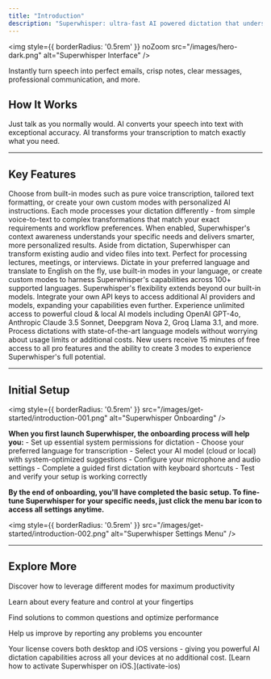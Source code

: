```yaml
---
title: "Introduction"
description: "Superwhisper: ultra-fast AI powered dictation that understands what you want to say and how you want to say it."
---
```


<img
  style={{ borderRadius: '0.5rem' }} noZoom
  src="/images/hero-dark.png"
  alt="Superwhisper Interface"
/>

Instantly turn speech into perfect emails, crisp notes, clear messages, professional communication, and more.

## How It Works

<Steps>
  <Step title="Dictation">
    Just talk as you normally would.
  </Step>
  <Step title="Transcription">
    AI converts your speech into text with exceptional accuracy.
  </Step>
  <Step title="Smart Processing">
    AI transforms your transcription to match exactly what you need.
  </Step>
</Steps>

---

## Key Features

<AccordionGroup>
  <Accordion title="Intelligent Modes">
    Choose from built-in modes such as pure voice transcription, tailored text formatting, or create your own custom modes with personalized AI instructions. Each mode processes your dictation differently - from simple voice-to-text to complex transformations that match your exact requirements and workflow preferences.
  </Accordion>
  
  <Accordion title="Context-Aware AI">
    When enabled, Superwhisper's context awareness understands your specific needs and delivers smarter, more personalized results.
  </Accordion>
  
  <Accordion title="File Transcription">
    Aside from dictation, Superwhisper can transform existing audio and video files into text. Perfect for processing lectures, meetings, or interviews.
  </Accordion>
  
  <Accordion title="Language Support">
    Dictate in your preferred language and translate to English on the fly, use built-in modes in your language, or create custom modes to harness Superwhisper's capabilities across 100+ supported languages.
  </Accordion>

  <Accordion title="Use Your Own API Keys">
    Superwhisper's flexibility extends beyond our built-in models. Integrate your own API keys to access additional AI providers and models, expanding your capabilities even further.
  </Accordion>

  <Accordion title="Unlimited AI">
    Experience unlimited access to powerful cloud & local AI models including OpenAI GPT-4o, Anthropic Claude 3.5 Sonnet, Deepgram Nova 2, Groq Llama 3.1, and more. Process dictations with state-of-the-art language models without worrying about usage limits or additional costs.
  </Accordion>
</AccordionGroup>

<Note>
New users receive 15 minutes of free access to all pro features and the ability to create 3 modes to experience Superwhisper's full potential.
</Note>

---

## Initial Setup

<img
  style={{ borderRadius: '0.5rem' }}
  src="/images/get-started/introduction-001.png"
  alt="Superwhisper Onboarding"
/>

**When you first launch Superwhisper, the onboarding process will help you:**
    - Set up essential system permissions for dictation
    - Choose your preferred language for transcription
    - Select your AI model (cloud or local) with system-optimized suggestions
    - Configure your microphone and audio settings
    - Complete a guided first dictation with keyboard shortcuts
    - Test and verify your setup is working correctly

**By the end of onboarding, you'll have completed the basic setup. To fine-tune Superwhisper for your specific needs, just click the menu bar icon to access all settings anytime.**

<img
  style={{ borderRadius: '0.5rem' }}
  src="/images/get-started/introduction-002.png"
  alt="Superwhisper Settings Menu"
/>

---

## Explore More

<CardGroup cols={2}>
  <Card
    title="Master the Modes"
    icon="wand-magic-sparkles"
    href="/modes">
    Discover how to leverage different modes for maximum productivity
  </Card>
  
  <Card
    title="Learn the Interface"
    icon="desktop"
    href="/interface">
    Learn about every feature and control at your fingertips
  </Card>
  
  <Card
    title="Troubleshooting Guide"
    icon="wrench"
    href="/troubleshooting">
    Find solutions to common questions and optimize performance
  </Card>
  
  <Card
    title="Report an Issue"
    icon="bug"
    href="/report-issue">
    Help us improve by reporting any problems you encounter
  </Card>
</CardGroup>

<Info>
Your license covers both desktop and iOS versions - giving you powerful AI dictation capabilities across all your devices at no additional cost. [Learn how to activate Superwhisper on iOS.](activate-ios)
</Info>